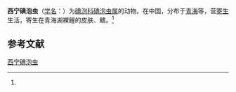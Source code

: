 {{Speciesbox
| name = 西宁碘泡虫
| status = 
| status_system = 
| image = 
| genus = Myxobolus
| species = xiningensis
| authority = (Liu, Wang et Yang, 1982)<ref name='id9571'>{{cite web| url =http://www.bioinfo.cn/db05/BjdwSpecies.php?action=view&id=9571| title =西宁碘泡虫| work =《中国动物物种编目数据库》| publisher =中国科学院微生物研究所| author =中国科学院动物研究所| accessdate =2009-04-16| deadurl =yes| archiveurl =https://web.archive.org/web/20160305020058/http://www.bioinfo.cn/db05/BjdwSpecies.php?action=view&id=9571| archivedate =2016-03-05| df =}}</ref>
}}

'''西宁碘泡虫'''（[[学名|学名]]：{{lang|la|''Myxobolus xiningensis''}}）为[[碘泡科|碘泡科]][[碘泡虫属|碘泡虫属]]的动物。在中国，分布于[[青海|青海]]等，营[[寄生|寄生]]生活，寄生在青海湖裸鲤的皮肤、鳍。<ref name='id9571'/>

== 参考文献 ==
{{reflist}}

{{Wikispecies|Myxobolus xiningensis}}

[[Category:碘泡虫属|西宁碘泡虫]]


{{Cnidarian-stub}}
